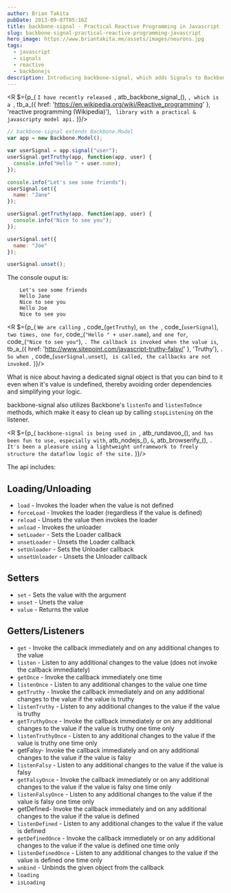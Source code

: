 ```yaml
---
author: Brian Takita
pubDate: 2013-09-07T05:16Z
title: backbone-signal - Practical Reactive Programming in Javascript
slug: backbone-signal-practical-reactive-programming-javascript
hero_image: https://www.briantakita.me/assets/images/neurons.jpg
tags:
  - javascript
  - signals
  - reactive
  - backbonejs
description: Introducing backbone-signal, which adds Signals to Backbonejs.
---
```


<R $={p_(
	`I have recently released `, atb_backbone_signal_(), `, which is a `,
	tb_a_({
		href: 'https://en.wikipedia.org/wiki/Reactive_programming'
	}, 'reactive programming (Wikipedia)'), ` library with a practical & javascripty model api.`
)}/>

```js
// backbone-signal extends Backbone.Model
var app = new Backbone.Model();

var userSignal = app.signal("user");
userSignal.getTruthy(app, function(app, user) {
  console.info("Hello " + user.name);
});

console.info("Let's see some friends");
userSignal.set({
  name: "Jane"
});

userSignal.getTruthy(app, function(app, user) {
  console.info("Nice to see you");
});

userSignal.set({
  name: "Joe"
});

userSignal.unset();
```

The console ouput is:

```shell
    Let's see some friends
    Hello Jane
    Nice to see you
    Hello Joe
    Nice to see you
```

<R $={p_(
	`We are calling `, code_(`getTruthy`), `on the `, code_(`userSignal`), ` two times, one for `,
	code_(`"Hello " + user.name`), ` and one for `, code_(`"Nice to see you"`), `. The callback is invoked when the
	value is`, tb_a_({ href: 'http://www.sitepoint.com/javascript-truthy-falsy/' }, 'Truthy'), `. So when `,
	code_(`userSignal.unset`), ` is called, the callbacks are not invoked.`
)}/>

What is nice about having a dedicated signal object is that you can bind to it even when it's value is undefined,
thereby avoiding order dependencies and simplifying your logic.

backbone-signal also utilizes Backbone's `listenTo` and `listenToOnce` methods, which make it easy to clean up by
calling `stopListening` on the listener.

<R $={p_(
	`backbone-signal is being used in `, atb_rundavoo_(), ` and has been fun to use, especially with `, atb_nodejs_(),
	` & `, atb_browserify_(), `. It's been a pleasure using a lightweight unframework to freely structure the dataflow
	logic of the site.`
)}/>

The api includes:

## Loading/Unloading

- `load` - Invokes the loader when the value is not defined
- `forceLoad` - Invokes the loader (regardless if the value is defined)
- `reload` - Unsets the value then invokes the loader
- `unload` - Invokes the unloader
- `setLoader` - Sets the Loader callback
- `unsetLoader` - Unsets the Loader callback
- `setUnloader` - Sets the Unloader callback
- `unsetUnloader` - Unsets the Unloader callback

## Setters

- `set` - Sets the value with the argument
- `unset` - Unets the value
- `value` - Returns the value

## Getters/Listeners

- `get` - Invoke the callback immediately and on any additional changes to the value
- `listen` - Listen to any additional changes to the value (does not invoke the callback immediately)
- `getOnce` - Invoke the callback immediately one time
- `listenOnce` - Listen to any additional changes to the value one time
- `getTruthy` - Invoke the callback immediately and on any additional changes to the value if the value is truthy
- `listenTruthy` - Listen to any additional changes to the value if the value is truthy
- `getTruthyOnce` - Invoke the callback immediately or on any additional changes to the value if the value is truthy
one time only
- `listenTruthyOnce` - Listen to any additional changes to the value if the value is truthy one time only
- getFalsy- Invoke the callback immediately and on any additional changes to the value if the value is falsy
- `listenFalsy` - Listen to any additional changes to the value if the value is falsy
- `getFalsyOnce` - Invoke the callback immediately or on any additional changes to the value if the value is falsy one
time only
- `listenFalsyOnce` - Listen to any additional changes to the value if the value is falsy one time only
- getDefined- Invoke the callback immediately and on any additional changes to the value if the value is defined
- `listenDefined` - Listen to any additional changes to the value if the value is defined
- `getDefinedOnce` - Invoke the callback immediately or on any additional changes to the value if the value is defined
one time only
- `listenDefinedOnce` - Listen to any additional changes to the value if the value is defined one time only
- `unbind` - Unbinds the given object from the callback
- `loading`
- `isLoading`

